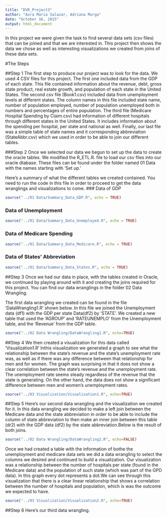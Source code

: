 ```yaml
---
title: "DVR_Project3"
author: "Aura Maria Salazar, Adriana Murga"
date: "October 16, 2015"
output: html_document
---
```


In this project we were given the task to find several data sets (csv files) that can be joined and that we are interested in. This project then shows the data we chose as well as interesting visualizations we created from joins of these data sets. 

#The Steps

##Step 1
The first step to produce our project was to look for the data. We used 4 CSV files for this project. The first one included data from the GDP of each state. This file contained information about the revenue, debt, gross state product, real estate growth, and population of each state in the United States.
The second csv file (Book1.csv) included data from unemployment levels at different states. The column names in this file included state name, number of population employed, number of population unemployed both in numbers and percentages of entire population. 
The third file (Medicare Hospital Spending by Claim.csv) had information of different hospitals through different states in the United States. It includes information about the spending per hospital, per state and national as well. 
Finally, our last file was a simple table of state names and it corresponding abbreviation (StateAbbr.csv) which we used in order to be able to join our different tables. 

###Step 2
Once we selected our data we begun to set up the data to create the oracle tables. We modified the R_ETL.R. file to load our csv files into our oracle dtabase. These files can be found under the folder named 01 Data with the names starting with 'Set up.'

Here's a summary of what the different tables we created contained. You need to run the code in this file in order to proceed to get the data wranglings and visualizations to come. 
### Data of GDP
```r
source("../01 Data/Summary_Data_GDP.R", echo = TRUE)
```

### Data of Unemployment
```r
source("../01 Data/Summary_Data_Unemployed.R", echo = TRUE)
```

### Data of Medicare Spending
```r
source("../01 Data/Summary_Data_Medicare.R", echo = TRUE)
```

### Data of States' Abbreviation
```r
source("../01 Data/Summary_Data_States.R", echo = TRUE)
```


##Step 3
Once we had our data in place, with the tables created in Oracle, we continued by playing around with it and creating the joins required for this project. You can find our data wranglings in the folder 02 Data Wrangling. 

The first data wrangling we created can be found in the file 'DataWrangling1.R' shown below. In this file we joined the Unemployment data (df1) with the GDP per state Data(df2) by 'STATE'. We created a new table that used the 'AGROUP' and 'RATEUNEMPLO' from the Unemployment table, and the 'Revenue' from the GDP table. 

```r
source("../02 Data Wrangling/DataWrangling1.R", echo=TRUE)

```

##Step 4 
We then created a visualization for this data called 'Visualization1.R' Inthis visualization we generated a graph to see what the relationship between the state's revenue and the state's unemployment rate was, as well as if there was any difference between that relationship for men and for women. The graph was surprising in that it does not show a clear correlation between the state's revenue and the unemployment rate. The unemployment rate seems steady regardless of the revenue that the state is generating. On the other hand, the data does not show a significant difference between men and women's unemployment rates. 
```r
source("../03 Visualization/Visualization1.R", echo=TRUE)

```


##Step 5
Here's our second data wrangling and the visualization we created for it. In this data wrangling we decided to make a left join between the Medicare data and the state abbreviation in order to be able to include the column of state abbreviation to then make an inner join between this table (dr2) with the GDP data (df2) by the state abbreviation.Below is the result of both joins. 
```r
source("../02 Data Wrangling/DataWrangling2.R", echo=FALSE)
```

Once we had created a table with the information of bothe the unemployment and medicare data sets we did a data wrangling to select the columns we desired and continued to build a visualization. Our visualization was a relationship between the number of hospitals per state (found in the Medicare data) and the population of such state (which was part of the GPD data). In this graph every dot represents a dot.We can see through this visualization that there is a clear linear relationship that shows a correlation between the number of hospitals and population, which is was the outcome we expected to have. 
```r
source("../03 Visualization/Visualization2.R", echo=TRUE)

```

##Step 6 
Here's our third data wrangling. 


